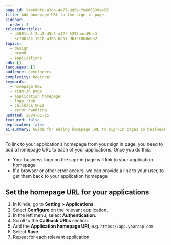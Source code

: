 ```yaml
---
page_id: 9e46ddfc-a3db-4a77-9a5e-fe606339a433
title: Add homepage URL to the sign-in page
sidebar:
  order: 4
relatedArticles:
  - b3081ca1-2aa1-45e3-a42f-5295aac49bc3
  - 6c70b7ae-1b1b-43bb-bea1-9b3ec88dd082
topics:
  - design
  - brand
  - applications
sdk: []
languages: []
audience: developers
complexity: beginner
keywords:
  - homepage URL
  - sign-in page
  - application homepage
  - logo link
  - callback URLs
  - error handling
updated: 2024-01-15
featured: false
deprecated: false
ai-summary: Guide for adding homepage URL to sign-in pages so business logos link to application homepages and provide error recovery navigation.
---
```


To link to your application’s homepage from your sign in page, you need to add a homepage URL to each of your applications. Once you do this:

- Your business logo on the sign-in page will link to your application homepage
- If a browser or other error occurs, we can provide a link to your user, to get them back to your application homepage

## Set the homepage URL for your applications

1. In Kinde, go to **Setting > Applications**.
2. Select **Configure** on the relevant application.
3. In the left menu, select **Authentication**.
4. Scroll to the **Callback URLs** section.
5. Add the **Application homepage URI**, e.g. `https://app.yourapp.com`
6. Select **Save**.
7. Repeat for each relevant application.
